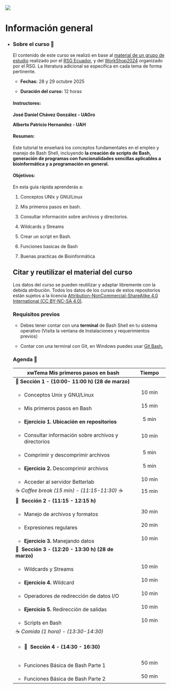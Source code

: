 ::: {layout-ncol="2"}
![](images/cropped-LogoRSG-MX.jpg)
:::

# Información general {.unnumbered}

-   ::: {.panel-tabset group="globalInfo"}
    ### Sobre el curso 📌

    El contenido de este curso se realizó en base al [material de un grupo de estudio](https://github.com/RSG-Ecuador/Grupo-De-Estudio-Linux-Bash) realizado por el [RSG Ecuador](https://rsg-ecuador.github.io/unix.bioinfo.rsgecuador/README.html), y del [WorkShop2024](https://iscb-rsg-mexico.github.io/Workshop_Bash2024/) organizado por el RSG. La literatura adicional se especifica en cada tema de forma pertinente.

    -   **Fechas:** 28 y 29 octubre 2025

    -   **Duración del curso:** 12 horas

    #### **Instructores:**

    **José Daniel Chávez González - UAGro**

    **Alberto Patricio Hernandez - UAH**

    #### **Resumen:**

    Este tutorial te enseñará los conceptos fundamentales en el empleo y manejo de Bash Shell, incluyendo **la creación de scripts de Bash, generación de programas con funcionalidades sencillas aplicables a bioinformática y a programación en general.**

    #### **Objetivos:**

    En esta guía rápida aprenderás a:

    1.  Conceptos UNIx y GNU/Linux

    2.  Mis primeros pasos en bash.

    3.  Consultar información sobre archivos y directorios.

    4.  Wildcards y Streams

    5.  Crear un script en Bash.

    6.  Funciones basicas de Bash

    7.  Buenas practicas de Bioinformática

    ## Citar y reutilizar el material del curso

    Los datos del curso se pueden reutilizar y adaptar libremente con la debida atribución. Todos los datos de los cursos de estos repositorios están sujetos a la licencia [Attribution-NonCommercial-ShareAlike 4.0 International (CC BY-NC-SA 4.0)](https://creativecommons.org/licenses/by-nc-sa/4.0/).

    ### Requisitos previos

    -   Debes tener contar con una **terminal** de Bash Shell en tu sistema operativo (Visita la ventana de Instalaciones y requerimientos previos)

    -   Contar con una terminal con Git, en Windows puedes usar [Git Bash.](https://miguel-mx.github.io/2024-01-24-ccm-unam-swc/)

    ### Agenda 📆 {#agenda}

    +--------------------------------------------------------+---------------+
    | xwTema **Mis primeros pasos en bash**                  | Tiempo        |
    +========================================================+:=============:+
    | 🔷 **Sección** **1 - (10:00- 11:00 h) (28 de marzo)**  |               |
    +--------------------------------------------------------+---------------+
    | -   Conceptos Unix y GNU/Linux                         | 10 min        |
    +--------------------------------------------------------+---------------+
    | -   Mis primeros pasos en Bash                         | 15 min        |
    +--------------------------------------------------------+---------------+
    | -   **Ejercicio 1. Ubicación en repositorios**         | 5 min         |
    +--------------------------------------------------------+---------------+
    | -   Consultar información sobre archivos y directorios | 10 min        |
    +--------------------------------------------------------+---------------+
    | -   Comprimir y descomprimir archivos                  | 5 min         |
    +--------------------------------------------------------+---------------+
    | -   **Ejercicio 2.** Descomprimir archivos             | 5 min         |
    +--------------------------------------------------------+---------------+
    | -   Acceder al servidor Betterlab                      | 10 min        |
    +--------------------------------------------------------+---------------+
    | ☕ *Coffee break (15 min) - (11:15-11:30) ☕*          | 15 min        |
    +--------------------------------------------------------+---------------+
    | 🔷  **Sección** **2 - (11:15 - 12:15 h)**              |               |
    +--------------------------------------------------------+---------------+
    | -   Manejo de archivos y formatos                      | 30 min        |
    +--------------------------------------------------------+---------------+
    | -   Expresiones regulares                              | 20 min        |
    +--------------------------------------------------------+---------------+
    | -   **Ejercicio 3.** Manejando datos                   | 10 min        |
    +--------------------------------------------------------+---------------+
    | 🔷  **Sección 3 - (12:20 - 13:30 h) (28 de marzo)**    |               |
    +--------------------------------------------------------+---------------+
    | -   Wildcards y Streams                                | 10 min        |
    +--------------------------------------------------------+---------------+
    | -   **Ejercicio 4.** Wildcard                          | 10 min        |
    +--------------------------------------------------------+---------------+
    | -   Operadores de redirección de datos I/O             | 10 min        |
    +--------------------------------------------------------+---------------+
    | -   **Ejercicio 5.** Redirección de salidas            | 10 min        |
    +--------------------------------------------------------+---------------+
    | -   Scripts en Bash                                    | 10 min        |
    +--------------------------------------------------------+---------------+
    | ☕ *Comida (1 hora) - (13:30-14:30)*                   |               |
    +--------------------------------------------------------+---------------+
    | -   ::: {.panel-tabset group="globalInfo"}             |               |
    |     🔷  **Sección 4 - (14:30 - 16:30)**                |               |
    |     :::                                                |               |
    +--------------------------------------------------------+---------------+
    | -   Funciones Básica de Bash Parte 1                   | 50 min        |
    +--------------------------------------------------------+---------------+
    | -   Funciones Básica de Bash Parte 2                   | 50 min        |
    +--------------------------------------------------------+---------------+
    :::
